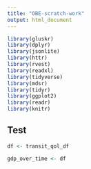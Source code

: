 ```yaml
---
title: "OBE-scratch-work"
output: html_document
---
```


```r
library(gluskr)
library(dplyr)
library(jsonlite)
library(httr)
library(rvest)
library(readxl)
library(tidyverse)
library(mdsr)   
library(tidyr)
library(ggplot2)
library(readr)
library(knitr)

```

## Test 
```r

df <- transit_qol_df

gdp_over_time <- df 
  


```